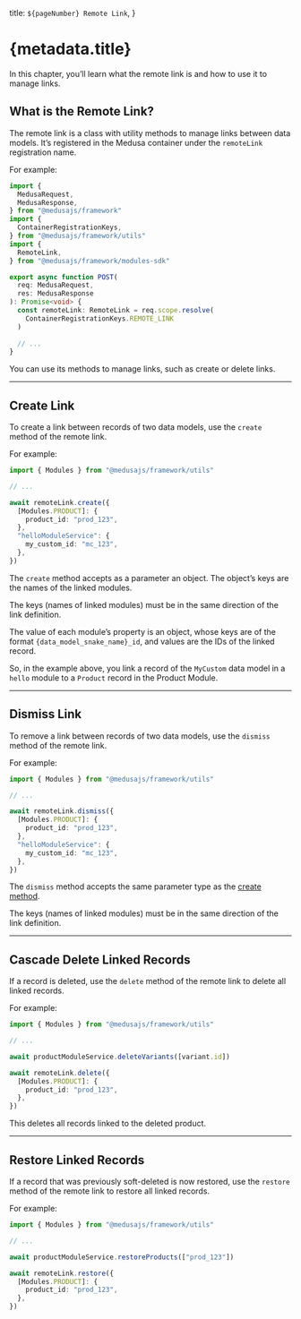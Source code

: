 
  title: `${pageNumber} Remote Link`,
}

# {metadata.title} <BetaBadge text="Beta" tooltipText="Remote Links are in active development." />

In this chapter, you’ll learn what the remote link is and how to use it to manage links.

## What is the Remote Link?

The remote link is a class with utility methods to manage links between data models. It’s registered in the Medusa container under the `remoteLink` registration name.

For example:

```ts collapsibleLines="1-9" expandButtonLabel="Show Imports"
import { 
  MedusaRequest, 
  MedusaResponse,
} from "@medusajs/framework"
import { 
  ContainerRegistrationKeys,
} from "@medusajs/framework/utils"
import { 
  RemoteLink,
} from "@medusajs/framework/modules-sdk"

export async function POST(
  req: MedusaRequest,
  res: MedusaResponse
): Promise<void> {
  const remoteLink: RemoteLink = req.scope.resolve(
    ContainerRegistrationKeys.REMOTE_LINK
  )
    
  // ...
}
```

You can use its methods to manage links, such as create or delete links.

---

## Create Link

To create a link between records of two data models, use the `create` method of the remote link.

For example:

```ts
import { Modules } from "@medusajs/framework/utils"

// ...

await remoteLink.create({
  [Modules.PRODUCT]: {
    product_id: "prod_123",
  },
  "helloModuleService": {
    my_custom_id: "mc_123",
  },
})
```

The `create` method accepts as a parameter an object. The object’s keys are the names of the linked modules.

<Note title="Important">

The keys (names of linked modules) must be in the same direction of the link definition.

</Note>

The value of each module’s property is an object, whose keys are of the format `{data_model_snake_name}_id`, and values are the IDs of the linked record.

So, in the example above, you link a record of the `MyCustom` data model in a `hello` module to a `Product` record in the Product Module.

---

## Dismiss Link

To remove a link between records of two data models, use the `dismiss` method of the remote link.

For example:

```ts
import { Modules } from "@medusajs/framework/utils"

// ...

await remoteLink.dismiss({
  [Modules.PRODUCT]: {
    product_id: "prod_123",
  },
  "helloModuleService": {
    my_custom_id: "mc_123",
  },
})
```

The `dismiss` method accepts the same parameter type as the [create method](#create-link).

<Note title="Important">

The keys (names of linked modules) must be in the same direction of the link definition.

</Note>

---

## Cascade Delete Linked Records

If a record is deleted, use the `delete` method of the remote link to delete all linked records.

For example:

```ts
import { Modules } from "@medusajs/framework/utils"

// ...

await productModuleService.deleteVariants([variant.id])

await remoteLink.delete({
  [Modules.PRODUCT]: {
    product_id: "prod_123",
  },
})
```

This deletes all records linked to the deleted product.

---

## Restore Linked Records

If a record that was previously soft-deleted is now restored, use the `restore` method of the remote link to restore all linked records.

For example:

```ts
import { Modules } from "@medusajs/framework/utils"

// ...

await productModuleService.restoreProducts(["prod_123"])

await remoteLink.restore({
  [Modules.PRODUCT]: {
    product_id: "prod_123",
  },
})
```

